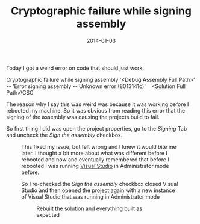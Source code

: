 ﻿---
title: 'Cryptographic failure while signing assembly'
date: 2014-01-03
tags: ['Visual Studio', 'Requires Admin', 'Tips']
draft: false
summary: 'Today I got a weird error on code that should just work.'
---


Today I got a weird error on code that should just work.
 
Cryptographic failure while signing assembly '&lt;Debug Assembly Full Path&gt;' -- 'Error signing assembly -- Unknown error (8013141c)'    &lt;Solution Full Path&gt;\CSC
 
The reason why I say this was weird was because it was working before I rebooted my machine. So it was obvious from reading this error that the signing of the assembly was causing the projects build to fail. 
 
So first thing I did was open the project properties, go to the *Signing* Tab and uncheck the *Sign the assembly* checkbox.
 
<Figure key="/images/7ac4148ac5c643e9b103db1003f03e10.png" src="/images/7ac4148ac5c643e9b103db1003f03e10.png" alt="image" width="0" height="0" caption="FILL THIS IN" />
 
This fixed my issue, but felt wrong and I knew it would bite me later. I thought a bit more about what was different before I rebooted and now and eventually remembered that before I rebooted I was running [Visual Studio](http://www.visualstudio.com/) in Administrator mode before. 
 
So I re-checked the *Sign the assembly* checkbox closed Visual Studio and then opened the project again with a new instance of Visual Studio that was running in Administrator mode
 
<Figure key="/images/69b58fe92cac41b285fb2152b8909be2.png" src="/images/69b58fe92cac41b285fb2152b8909be2.png" alt="image" width="0" height="0" caption="FILL THIS IN" />
 
Rebuilt the solution and everything built as expected

